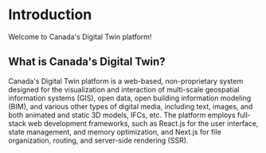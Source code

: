 # Introduction
 
Welcome to Canada's Digital Twin platform!

## What is Canada's Digital Twin?

Canada's Digital Twin platform is a web-based, non-proprietary system designed for the visualization and interaction of multi-scale geospatial information systems (GIS), open data, open building information modeling (BIM), and various other types of digital media, including text, images, and both animated and static 3D models, IFCs, etc. The platform employs full-stack web development frameworks, such as React.js for the user interface, state management, and memory optimization, and Next.js for file organization, routing, and server-side rendering (SSR). 

